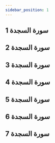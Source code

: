 ```yaml
---
sidebar_position: 1
---
```


## سورة السجدة 1
<YouTube youTubeId='8AQym2hctBI' />

## سورة السجدة 2
<YouTube youTubeId='Ftrcq6lUT1k' />

## سورة السجدة 3
<YouTube youTubeId='RInHFHHMC3E' />

## سورة السجدة 4
<YouTube youTubeId='n-8HX-BpMzc' />

## سورة السجدة 5
<YouTube youTubeId='hWk6IST8fig' />

## سورة السجدة 6
<YouTube youTubeId='Q3kMU3chsfE' />

## سورة السجدة 7
<YouTube youTubeId='7BCBfCIygeo' />
